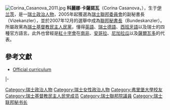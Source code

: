 [[File:Corina_Casanova_2011.jpg|thumb]]
'''科麗娜·卡薩諾瓦'''（Corina Casanova，{{bd|1956年|1月4日}}），生于[[伊兰茨|伊兰茨]]，是一[[瑞士|瑞士]][[政治人物|政治人物]]，2005年起獲選為[[瑞士聯邦委員會|瑞士聯邦委員會]]的副秘書長（Vizekanzler），並於2007年12月的選舉中成為[[瑞士聯邦秘書長|聯邦秘書長]]（Bundeskanzler）。所屬政黨為[[瑞士基督教民主人民黨|瑞士基督教民主人民黨]]，懂得[[英語|英語]]、[[瑞士德語|瑞士德語]]、[[西班牙語|西班牙語]]以及瑞士的四種官方語言。此外也曾經是[[紅十字會|紅十字會]]在[[南非|南非]]、[[安哥拉|安哥拉]]、[[尼加拉瓜|尼加拉瓜]]以及[[薩爾瓦多|薩爾瓦多]]的代表。

== 參考文獻 ==
* [https://web.archive.org/web/20070610214931/http://www.bk.admin.ch/org/chanc/00321/index.html?lang=en Official curriculum]

{{s-start}}
{{s-off}}
{{s-bef|before=[[汉娜·穆拉尔特·米勒|汉娜·穆拉尔特·米勒]]}}
{{s-ttl|title=[[瑞士联邦秘书处#副秘書長|瑞士聯邦副秘書長]]|years=2005–2008年}}
{{s-aft|after=[[托马斯·赫尔布林|托马斯·赫尔布林]]}}
|-
{{s-bef|before=[[安娜玛丽·胡贝尔-霍茨|安娜玛丽·胡贝尔-霍茨]]}}
{{s-ttl|title=[[瑞士聯邦秘書長|瑞士聯邦秘書長]]|years=2008–2015年}}
{{s-aft|after=[[瓦尔特-图恩赫尔|瓦尔特-图恩赫尔]]}}
{{s-end}}

{{Swiss Chancellors}}
{{Authority control}}

{{DEFAULTSORT:Casanova, Corina}}

[[Category:瑞士政治人物|Category:瑞士政治人物]]
[[Category:瑞士女性政治人物|Category:瑞士女性政治人物]]
[[Category:弗里堡大學校友|Category:弗里堡大學校友]]
[[Category:瑞士基督教民主人民党成员|Category:瑞士基督教民主人民党成员]]
[[Category:瑞士聯邦院議員|Category:瑞士聯邦院議員]]
[[Category:瑞士联邦秘书长|Category:瑞士联邦秘书长]]
